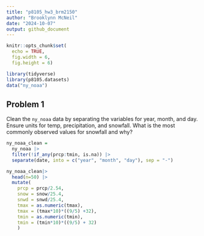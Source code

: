 ```yaml
---
title: "p8105_hw3_brm2150"
author: "Brooklynn McNeil"
date: "2024-10-07"
output: github_document
---
```


```r
knitr::opts_chunk$set(
  echo = TRUE,
  fig.width = 6,
  fig.height = 6)

library(tidyverse)
library(p8105.datasets)
data("ny_noaa")
```

## Problem 1

Clean the `ny_noaa` data by separating the variables for year, month, and day. Ensure units for temp, precipitation, and snowfall. What is the most commonly observed values for snowfall and why?
```r
ny_noaa_clean = 
  ny_noaa |>
  filter(!if_any(prcp:tmin, is.na)) |>
  separate(date, into = c("year", "month", "day"), sep = "-") 

ny_noaa_clean|>
  head(n=50) |>
  mutate(
    prcp = prcp/2.54, 
    snow = snow/25.4, 
    snwd = snwd/25.4,
    tmax = as.numeric(tmax),
    tmax = (tmax*10)*((9/5) +32),
    tmin = as.numeric(tmin),
    tmin = (tmin*10)*((9/5) + 32)
    )
```

